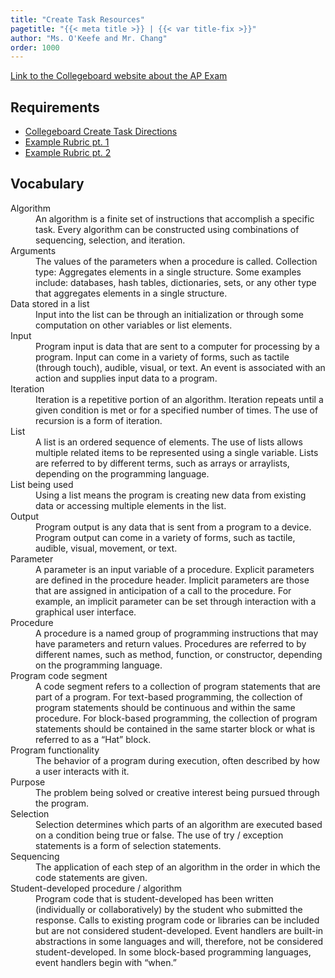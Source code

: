 ```yaml
---
title: "Create Task Resources"
pagetitle: "{{< meta title >}} | {{< var title-fix >}}"
author: "Ms. O'Keefe and Mr. Chang"
order: 1000
---
```


[Link to the Collegeboard website about the AP Exam](https://apcentral.collegeboard.org/courses/ap-computer-science-principles/exam)

## Requirements

- [Collegeboard Create Task Directions](https://apcentral.collegeboard.org/media/pdf/ap-csp-student-task-directions.pdf)
- [Example Rubric pt. 1](https://apcentral.collegeboard.org/media/pdf/ap-computer-science-principles-ced-q1-scoring-guidelines.pdf)
- [Example Rubric pt. 2](https://apcentral.collegeboard.org/media/pdf/ap-computer-science-principles-ced-q2-scoring-guidelines.pdf)

## Vocabulary

Algorithm
: An algorithm is a finite set of instructions that accomplish a specific task. Every algorithm can be constructed using combinations of sequencing, selection, and iteration.

Arguments
: The values of the parameters when a procedure is called.
Collection type: Aggregates elements in a single structure. Some examples include: databases, hash tables, dictionaries, sets, or any other type that aggregates elements in a single structure.

Data stored in a list
: Input into the list can be through an initialization or through some computation on other variables or list elements.

Input
: Program input is data that are sent to a computer for processing by a program. Input can come in a variety of forms, such as tactile (through touch), audible, visual, or text. An event is associated with an action and supplies input data to a program.

Iteration
: Iteration is a repetitive portion of an algorithm. Iteration repeats until a given condition is met or for a specified number of times. The use of recursion is a form of iteration.

List
: A list is an ordered sequence of elements. The use of lists allows multiple related items to be represented using a single variable. Lists are referred to by different terms, such as arrays or arraylists, depending on the programming language.

List being used
: Using a list means the program is creating new data from existing data or accessing multiple elements in the list.

Output
: Program output is any data that is sent from a program to a device. Program output can come in a variety of forms, such as tactile, audible, visual, movement, or text.

Parameter
: A parameter is an input variable of a procedure. Explicit parameters are defined in the procedure header. Implicit parameters are those that are assigned in anticipation of a call to the procedure. For example, an implicit parameter can be set through interaction with a graphical user interface.

Procedure
: A procedure is a named group of programming instructions that may have parameters and return values. Procedures are referred to by different names, such as method, function, or constructor, depending on the programming language.

Program code segment
: A code segment refers to a collection of program statements that are part of a program. For text-based programming, the collection of program statements should be continuous and within the same procedure. For block-based programming, the collection of program statements should be contained in the same starter block or what is referred to as a “Hat” block.

Program functionality
: The behavior of a program during execution, often described by how a user interacts with it.

Purpose
: The problem being solved or creative interest being pursued through the program.

Selection
: Selection determines which parts of an algorithm are executed based on a condition being true or false. The use of try / exception statements is a form of selection statements.

Sequencing
: The application of each step of an algorithm in the order in which the code statements are given.

Student-developed procedure / algorithm
: Program code that is student-developed has been written (individually or collaboratively) by the student who submitted the response. Calls to existing program code or libraries can be included but are not considered student-developed. Event handlers are built-in abstractions in some languages and will, therefore, not be considered student-developed. In some block-based programming languages, event handlers begin with “when.”
